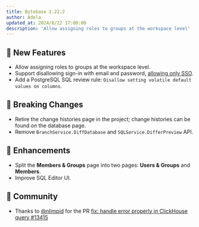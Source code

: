 ```yaml
---
title: Bytebase 2.22.2
author: Adela
updated_at: 2024/8/22 17:00:00
description: 'Allow assigning roles to groups at the workspace level'
---
```



## 🚀 New Features

- Allow assigning roles to groups at the workspace level.
- Support disallowing sign-in with email and password, [allowing only SSO](/administration/sso/overview/#enforce-sso-sign-in).
- Add a PostgreSQL SQL review rule: `Disallow setting volatile default values on columns`.

## 🔔 Breaking Changes

- Retire the change histories page in the project; change histories can be found on the database page.
- Remove `BranchService.DiffDatabase` and `SQLService.DifferPreview` API.

## 🎄 Enhancements

- Split the **Members & Groups** page into two pages: **Users & Groups** and **Members**.
- Improve SQL Editor UI.

## 🎠 Community

- Thanks to [@nlimpid](https://github.com/nlimpid) for the PR [fix: handle error properly in ClickHouse query #13415](https://github.com/bytebase/bytebase/pull/13415)

<InstallUpgrade />
